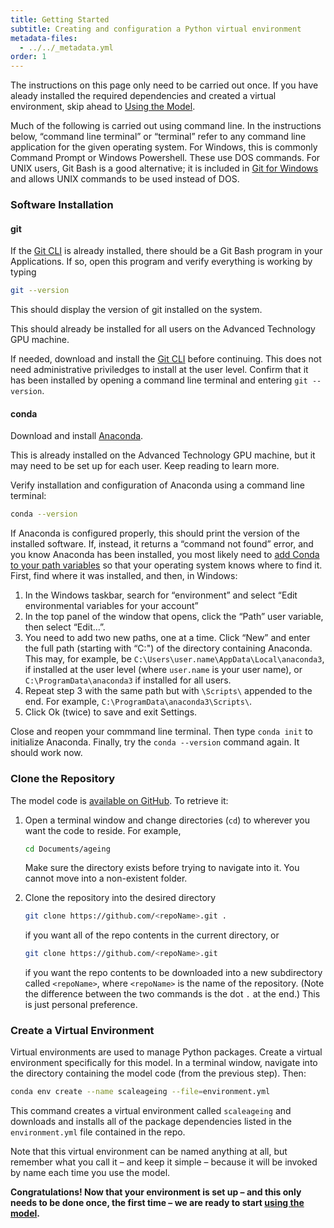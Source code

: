 ```yaml
---
title: Getting Started
subtitle: Creating and configuration a Python virtual environment
metadata-files:
  - ../../_metadata.yml
order: 1
---
```


:::{.callout-note}
The instructions on this page only need to be carried out once. If you have aleady installed the required dependencies and created a virtual environment, skip ahead to [Using the Model](usage.qmd).
:::

Much of the following is carried out using command line. In the instructions below, "command line terminal" or "terminal" refer to any command line application for the given operating system. For Windows, this is commonly Command Prompt or Windows Powershell. These use DOS commands. For UNIX users, Git Bash is a good alternative; it is included in [Git for Windows](#git) and allows UNIX commands to be used instead of DOS.

### Software Installation

#### git

If the [Git CLI](https://git-scm.com/downloads) is already installed, there should be a Git Bash program in your Applications. If so, open this program and verify everything is working by typing

```bash
git --version
```

This should display the version of git installed on the system.

:::{.callout-note}
This should already be installed for all users on the Advanced Technology GPU machine.
:::

If needed, download and install the [Git CLI](https://git-scm.com/downloads) before continuing. This does not need administrative priviledges to install at the user level. Confirm that it has been installed by opening a command line terminal and entering `git --version`.

#### conda

Download and install [Anaconda](https://www.anaconda.com/).

:::{.callout-note}
This is already installed on the Advanced Technology GPU machine, but it may need to be set up for each user. Keep reading to learn more.
:::

Verify installation and configuration of Anaconda using a command line terminal:

```bash
conda --version
```

If Anaconda is configured properly, this should print the version of the installed software. If, instead, it returns a "command not found" error, and you know Anaconda has been installed, you most likely need to [add Conda to your path variables](https://stackoverflow.com/questions/44597662/conda-command-is-not-recognized-on-windows-10) so that your operating system knows where to find it. First, find where it was installed, and then, in Windows:

1. In the Windows taskbar, search for "environment" and select "Edit environmental variables for your account"
2. In the top panel of the window that opens, click the "Path" user variable, then select "Edit...".
3. You need to add two new paths, one at a time. Click "New" and enter the full path (starting with "C:\") of the directory containing Anaconda. This may, for example, be `C:\Users\user.name\AppData\Local\anaconda3`, if installed at the user level (where `user.name` is your user name), or `C:\ProgramData\anaconda3` if installed for all users.
4. Repeat step 3 with the same path but with `\Scripts\` appended to the end. For example, `C:\ProgramData\anaconda3\Scripts\`.
5. Click Ok (twice) to save and exit Settings.

Close and reopen your commmand line terminal. Then type `conda init` to initialize Anaconda. Finally, try the `conda --version` command again. It should work now.

### Clone the Repository

The model code is [available on GitHub]({{< meta website.repo-url >}}). To retrieve it:

1. Open a terminal window and change directories (`cd`) to wherever you want the code to reside. For example,

   ```bash
   cd Documents/ageing
   ```

   :::{.callout-important}
   Make sure the directory exists before trying to navigate into it. You cannot move into a non-existent folder.
   :::

2. Clone the repository into the desired directory

   ```bash
   git clone https://github.com/<repoName>.git .
   ```

   if you want all of the repo contents in the current directory, or 
   
   ```bash
   git clone https://github.com/<repoName>.git
   ```

   if you want the repo contents to be downloaded into a new subdirectory called `<repoName>`, where `<repoName>` is the name of the repository. (Note the difference between the two commands is the dot `.` at the end.) This is just personal preference.

### Create a Virtual Environment

Virtual environments are used to manage Python packages. Create a virtual environment specifically for this model. In a terminal window, navigate into the directory containing the model code (from the previous step). Then:

```bash
conda env create --name scaleageing --file=environment.yml
```

This command creates a virtual environment called `scaleageing` and downloads and installs all of the package dependencies listed in the `environment.yml` file contained in the repo.

Note that this virtual environment can be named anything at all, but remember what you call it -- and keep it simple -- because it will be invoked by name each time you use the model.

**Congratulations! Now that your environment is set up -- and this only needs to be done once, the first time -- we are ready to start [using the model](usage.qmd).**